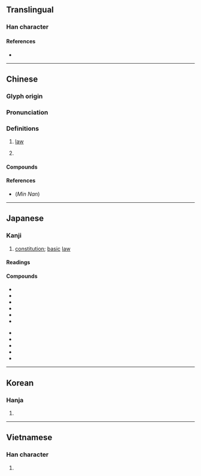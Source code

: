 {{also|宪}}
{{character info}}
{{character info|0x2F8AC}}
==Translingual==

===Han character===
{{Han char|rn=61|rad=心|as=12|sn=16|four=30336|canj=JQMP|ids=⿱𡩜心}}

====References====
* {{Han ref|kx=0404.110|dkj=11269|dj=0744.170|hdz=42351.090|uh=61B2|ud=25010|bh=BECB|bd=48843}}

----

==Chinese==
{{zh-forms|s=宪|alt=𢞩}}

===Glyph origin===
{{Han etym}}

===Pronunciation===
{{zh-pron
|m=xiàn
|m-s=
|c=hin3
|c-t=
|g=
|h=pfs=hién;gd=hian3
|j=
|mb=hṳ̿ing
|md=hièng
|mn=hiàn
|mn-t=hiang3
|w=2xi
|x=
|mc=y
|oc=y
|ma=|ma2=
|cat=n
}}

===Definitions===
{{zh-hanzi}}

# {{lb|zh|literary}} [[law]]
# {{zh-short|憲法|[[constitution]]}}

====Compounds====
{{zh-der|合憲|憲兵|憲司|憲政|立憲|違憲|憲報|刊憲}}

====References====
* (''Min Nan'') {{thcwd|11672}}

----

==Japanese==

===Kanji===
{{ja-kanji|grade=6|rs=心12}}

# [[constitution]]; [[basic]] [[law]]

====Readings====
{{ja-readings
|goon=こん
|kanon=けん
|kun=のり-, おきて
}}

====Compounds====
{{der-top|Compounds}}
* {{ja-r|違%憲|い%けん}}
* {{ja-r|改%憲|かい%けん}}
* {{ja-r|家%憲|か%けん}}
* {{ja-r|官%憲|かん%けん}}
* {{ja-r|憲%法|けん%ぽう}}
* {{ja-r|憲%兵|けん%ぺい}}
{{der-mid}}
* {{ja-r|国%憲|こっ%けん}}
* {{ja-r|合%憲|ごう%けん}}
* {{ja-r|護%憲|ご%けん}}
* {{ja-r|朝%憲|ちょう%けん}}
* {{ja-r|立%憲|りっ%けん}}
{{der-bottom}}

----

==Korean==

===Hanja===
{{ko-hanja|법|헌}}

# {{hanja form of|법|[[law]]}}

----

==Vietnamese==

===Han character===
{{vi-readings|reading=hiến|rs=心12}}

# {{rfdef|vi|sort=心12}}